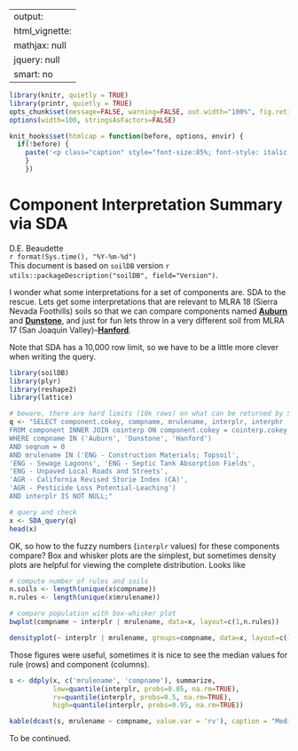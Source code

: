
---
output:
  html_vignette:
    mathjax: null
    jquery: null
    smart: no
---

```{r setup, echo=FALSE, results='hide', warning=FALSE}
library(knitr, quietly = TRUE)
library(printr, quietly = TRUE)
opts_chunk$set(message=FALSE, warning=FALSE, out.width="100%", fig.retina = 2, fig.align='center', dev='png', dev.args=list(pointsize=10, antialias='cleartype'), tidy=FALSE)
options(width=100, stringsAsFactors=FALSE)

knit_hooks$set(htmlcap = function(before, options, envir) {
  if(!before) {
    paste('<p class="caption" style="font-size:85%; font-style: italic; font-weight: bold;">',options$htmlcap,"</p><hr>",sep="")
    }
    })
```


Component Interpretation Summary via SDA
========================================
D.E. Beaudette
<br>
`r format(Sys.time(), "%Y-%m-%d")`
<br>
This document is based on `soilDB` version `r utils::packageDescription("soilDB", field="Version")`.

I wonder what some interpretations for a set of components are. SDA to the rescue. Lets get some interpretations that are relevant to MLRA 18 (Sierra Nevada Foothills) soils so that we can compare components named [**Auburn**](https://soilseries.sc.egov.usda.gov/OSD_Docs/A/AUBURN.html) and [**Dunstone**](https://soilseries.sc.egov.usda.gov/OSD_Docs/D/DUNSTONE.html), and just for fun lets throw in a very different soil from MLRA 17 (San Joaquin Valley)--[**Hanford**](https://soilseries.sc.egov.usda.gov/OSD_Docs/H/HANFORD.html).

Note that SDA has a 10,000 row limit, so we have to be a little more clever when writing the query.
```{r}
library(soilDB)
library(plyr)
library(reshape2)
library(lattice)

# beware, there are hard limits (10k rows) on what can be returned by SDA
q <- "SELECT component.cokey, compname, mrulename, interplr, interphr 
FROM component INNER JOIN cointerp ON component.cokey = cointerp.cokey
WHERE compname IN ('Auburn', 'Dunstone', 'Hanford')
AND seqnum = 0
AND mrulename IN ('ENG - Construction Materials; Topsoil', 
'ENG - Sewage Lagoons', 'ENG - Septic Tank Absorption Fields', 
'ENG - Unpaved Local Roads and Streets', 
'AGR - California Revised Storie Index (CA)', 
'AGR - Pesticide Loss Potential-Leaching')
AND interplr IS NOT NULL;"

# query and check
x <- SDA_query(q)
head(x)
```

OK, so how to the fuzzy numbers (`interplr` values) for these components compare? Box and whisker plots are the simplest, but sometimes density plots are helpful for viewing the complete distribution. Looks like  
```{r, fig.width=8, fig.height=10}
# compute number of rules and soils
n.soils <- length(unique(x$compname))
n.rules <- length(unique(x$mrulename))

# compare population with box-whisker plot
bwplot(compname ~ interplr | mrulename, data=x, layout=c(1,n.rules))

densityplot(~ interplr | mrulename, groups=compname, data=x, layout=c(1,n.rules), auto.key=list(points=FALSE, lines=TRUE, columns=n.soils), scales=list(y=list(relation='free')))
```


Those figures were useful, sometimes it is nice to see the median values for rule (rows) and component (columns).
```{r}
s <- ddply(x, c('mrulename', 'compname'), summarize, 
           low=quantile(interplr, probs=0.05, na.rm=TRUE), 
           rv=quantile(interplr, probs=0.5, na.rm=TRUE), 
           high=quantile(interplr, probs=0.95, na.rm=TRUE))

kable(dcast(s, mrulename ~ compname, value.var = 'rv'), caption = "Median Fuzzy Ratings")
```


To be continued.
